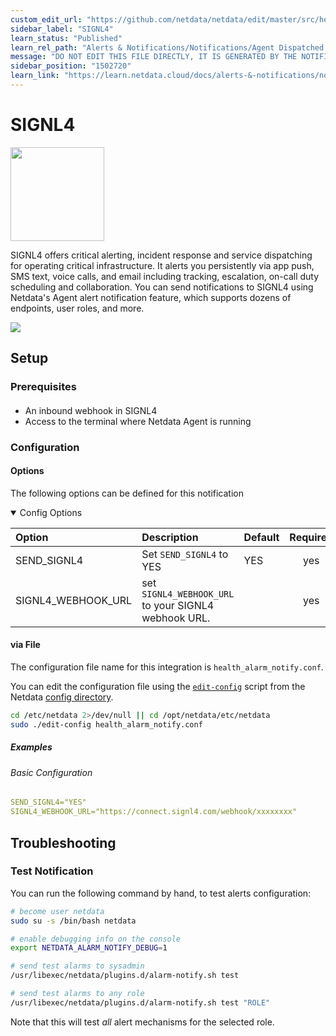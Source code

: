 ```yaml
---
custom_edit_url: "https://github.com/netdata/netdata/edit/master/src/health/notifications/signl4/metadata.yaml"
sidebar_label: "SIGNL4"
learn_status: "Published"
learn_rel_path: "Alerts & Notifications/Notifications/Agent Dispatched Notifications"
message: "DO NOT EDIT THIS FILE DIRECTLY, IT IS GENERATED BY THE NOTIFICATION'S metadata.yaml FILE"
sidebar_position: "1502720"
learn_link: "https://learn.netdata.cloud/docs/alerts-&-notifications/notifications/agent-dispatched-notifications/signl4"
---
```



# SIGNL4


<img src="https://netdata.cloud/img/signl4.svg" width="150"/>


SIGNL4 offers critical alerting, incident response and service dispatching for operating critical infrastructure. It alerts you persistently via app push, SMS text, voice calls, and email including tracking, escalation, on-call duty scheduling and collaboration.
You can send notifications to SIGNL4 using Netdata's Agent alert notification feature, which supports dozens of endpoints, user roles, and more.


<img src="https://img.shields.io/badge/maintained%20by-Netdata-%2300ab44" />

## Setup


### Prerequisites

#### 

- An inbound webhook in SIGNL4
- Access to the terminal where Netdata Agent is running



### Configuration

#### Options

The following options can be defined for this notification

<details open>
<summary>Config Options</summary>



| Option | Description | Default | Required |
|:-----|:------------|:--------|:---------:|
| SEND_SIGNL4 | Set `SEND_SIGNL4` to YES | YES | yes |
| SIGNL4_WEBHOOK_URL | set `SIGNL4_WEBHOOK_URL` to your SIGNL4 webhook URL. |  | yes |


</details>



#### via File

The configuration file name for this integration is `health_alarm_notify.conf`.


You can edit the configuration file using the [`edit-config`](/docs/netdata-agent/configuration#edit-a-configuration-file-using-edit-config) script from the
Netdata [config directory](/docs/netdata-agent/configuration#the-netdata-config-directory).

```bash
cd /etc/netdata 2>/dev/null || cd /opt/netdata/etc/netdata
sudo ./edit-config health_alarm_notify.conf
```

##### Examples

###### Basic Configuration



```yaml
SEND_SIGNL4="YES"
SIGNL4_WEBHOOK_URL="https://connect.signl4.com/webhook/xxxxxxxx"

```


## Troubleshooting

### Test Notification

You can run the following command by hand, to test alerts configuration:

```bash
# become user netdata
sudo su -s /bin/bash netdata

# enable debugging info on the console
export NETDATA_ALARM_NOTIFY_DEBUG=1

# send test alarms to sysadmin
/usr/libexec/netdata/plugins.d/alarm-notify.sh test

# send test alarms to any role
/usr/libexec/netdata/plugins.d/alarm-notify.sh test "ROLE"
```

Note that this will test _all_ alert mechanisms for the selected role.


